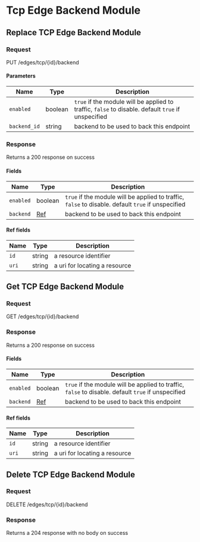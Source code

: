 

# Tcp Edge Backend Module

## Replace TCP Edge Backend Module



### Request

PUT /edges/tcp/\{id\}/backend

<TCPEdgeBackendModuleReplaceRequest />

#### Parameters

| Name | Type | Description |
|---|---|---|
| `enabled` | boolean | `true` if the module will be applied to traffic, `false` to disable. default `true` if unspecified |
| `backend_id` | string | backend to be used to back this endpoint |

### Response

Returns a 200 response on success

<TCPEdgeBackendModuleReplaceResponse />

#### Fields

| Name | Type | Description |
|---|---|---|
| `enabled` | boolean | `true` if the module will be applied to traffic, `false` to disable. default `true` if unspecified |
| `backend` | [Ref](#ref-fields) | backend to be used to back this endpoint |

#### Ref fields

| Name | Type | Description |
|---|---|---|
| `id` | string | a resource identifier |
| `uri` | string | a uri for locating a resource |

## Get TCP Edge Backend Module



### Request

GET /edges/tcp/\{id\}/backend

<TCPEdgeBackendModuleGetRequest />

### Response

Returns a 200 response on success

<TCPEdgeBackendModuleGetResponse />

#### Fields

| Name | Type | Description |
|---|---|---|
| `enabled` | boolean | `true` if the module will be applied to traffic, `false` to disable. default `true` if unspecified |
| `backend` | [Ref](#ref-fields) | backend to be used to back this endpoint |

#### Ref fields

| Name | Type | Description |
|---|---|---|
| `id` | string | a resource identifier |
| `uri` | string | a uri for locating a resource |

## Delete TCP Edge Backend Module



### Request

DELETE /edges/tcp/\{id\}/backend

<TCPEdgeBackendModuleDeleteRequest />

### Response

Returns a 204 response with no body on success
